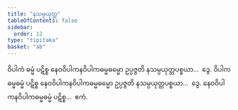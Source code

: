 ```yaml
---
title: "နသမ္ပယုတ္တ"
tableOfContents: false
sidebar:
  order: 12
type: "tipitaka"
basket: "ab"
---
```



<DynamicBreadcrumb />

<Division number="46">

<Paragraph number="2135">
ဝိပါကံ ဓမ္မံ ပဋိစ္စ နေဝဝိပါကနဝိပါကဓမ္မဓမ္မော ဥပ္ပဇ္ဇတိ နသမ္ပယုတ္တပစ္စယာ…  ဒွေ.
</Paragraph>

<Paragraph number="2136">
ဝိပါကဓမ္မဓမ္မံ ပဋိစ္စ နေဝဝိပါကနဝိပါကဓမ္မဓမ္မော ဥပ္ပဇ္ဇတိ နသမ္ပယုတ္တပစ္စယာ…  ဒွေ.
</Paragraph>

<Paragraph number="2137">
နေဝဝိပါကနဝိပါကဓမ္မဓမ္မံ ပဋိစ္စ…  ဧကံ.
</Paragraph>
</Division>
